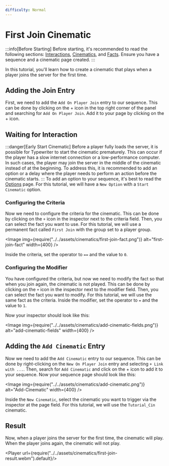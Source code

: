 ```yaml
---
difficulty: Normal
---
```



# First Join Cinematic

:::info[Before Starting]
Before starting, it's recommended to read the following sections: [Interactions](../01-interactions/index.mdx), [Cinematics](./index.mdx), and [Facts](../03-facts/index.mdx). Ensure you have a sequence and a cinematic page created.
:::

In this tutorial, you'll learn how to create a cinematic that plays when a player joins the server for the first time.

## Adding the Join Entry
First, we need to add the `Add On Player Join` entry to our sequence. This can be done by clicking on the + icon in the top right corner of the panel and searching for `Add On Player Join`. Add it to your page by clicking on the + icon.

<EntrySearch entryName='on_player_join'/>

## Waiting for Interaction
:::danger[Early Start Cinematic]
Before a player fully loads the server, it is possible for Typewriter to start the cinematic prematurely. This can occur if the player has a slow internet connection or a low-performance computer. In such cases, the player may join the server in the middle of the cinematic instead of at the beginning. To address this, it is recommended to add an option or a delay where the player needs to perform an action before the cinematic starts.
:::
To add an option to your sequence, it's best to read the [Options](../01-interactions/01-options.mdx) page. For this tutorial, we will have a `New Option` with a `Start Cinematic` option.

### Configuring the Criteria
Now we need to configure the criteria for the cinematic. This can be done by clicking on the `+` icon in the inspector next to the criteria field. Then, you can select the fact you want to use. For this tutorial, we will use a permanent fact called `First Join` with the group set to a player group.

<Image img={require("../../assets/cinematics/first-join-fact.png")} alt="first-join-fact" width={400} />

Inside the criteria, set the operator to `==` and the value to `0`.

### Configuring the Modifier
You have configured the criteria, but now we need to modify the fact so that when you join again, the cinematic is not played. This can be done by clicking on the `+` icon in the inspector next to the modifier field. Then, you can select the fact you want to modify. For this tutorial, we will use the same fact as the criteria. Inside the modifier, set the operator to `=` and the value to `1`.

Now your inspector should look like this:

<Image img={require("../../assets/cinematics/add-cinematic-fields.png")} alt="add-cinematic-fields" width={400} />

## Adding the `Add Cinematic` Entry
Now we need to add the `Add Cinematic` entry to our sequence. This can be done by right-clicking on the `New On Player Join` entry and selecting `+ Link with ...`. Then, search for `Add Cinematic` and click on the + icon to add it to your sequence. Now your sequence page should look like this:

<Image img={require("../../assets/cinematics/add-cinematic.png")} alt="Add-Cinematic" width={400} />

Inside the `New Cinematic`, select the cinematic you want to trigger via the inspector at the page field. For this tutorial, we will use the `Tutorial_Cin` cinematic.

## Result
Now, when a player joins the server for the first time, the cinematic will play. When the player joins again, the cinematic will not play.

<Player url={require("../../assets/cinematics/first-join-result.webm").default}/>
